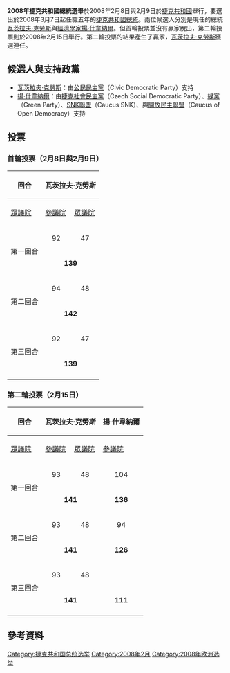 {{infobox election
| election_name = 2008年捷克總統選舉
| country = Czech Republic
| type = presidential
| ongoing = no
| previous_election = 2003年捷克總統選舉
| previous_year = 2003
| next_election = 2013年捷克總統選舉
| next_year = 2013
| election_date =2008年2月8日-9日

| image1 = [[File:Vaclav_Klaus_headshot.jpg|170x170px]]
| nominee1 = [[Václav_Klaus|Václav Klaus]]
| party1 = Civic Democratic Party (Czech Republic)
| electoral_vote1 = '''141'''
| percentage1 = '''56%'''

| image2 = [[File:Jan_Švejnar_cropped.jpg|170x170px]]
| nominee2 = [[Jan_Švejnar|Jan Švejnar]]
| party2 = Czech Social Democratic Party
| electoral_vote2 = 111
| percentage2 = 44%

| title = 總統
| before_election = [[Václav_Klaus|Václav Klaus]]
| before_party = Civic Democratic Party (Czech Republic)
| after_election = [[Václav_Klaus|Václav Klaus]]
| after_party = Civic Democratic Party (Czech Republic)
}}
'''2008年捷克共和國總統選舉'''於2008年2月8日與2月9日於[[捷克共和國|捷克共和國]]舉行，要選出於2008年3月7日起任職五年的[[捷克共和國總統|捷克共和國總統]]。兩位候選人分別是現任的總統[[瓦茨拉夫·克勞斯|瓦茨拉夫·克勞斯]]與[[經濟學家|經濟學家]][[揚·什韋納爾|揚·什韋納爾]]。但首輪投票並沒有贏家脫出，第二輪投票則於2008年2月15日舉行。第二輪投票的結果產生了贏家，[[瓦茨拉夫·克勞斯|瓦茨拉夫·克勞斯]]獲選連任。

== 候選人與支持政黨 ==
*[[瓦茨拉夫·克勞斯|瓦茨拉夫·克勞斯]]：由[[公民民主黨|公民民主黨]]（Civic Democratic Party）支持
*[[揚·什韋納爾|揚·什韋納爾]]：由[[捷克社會民主黨|捷克社會民主黨]]（Czech Social Democratic Party）、[[捷克綠黨|綠黨]]（Green Party）、[[SNK聯盟|SNK聯盟]]（Caucus SNK）、與[[開放民主聯盟|開放民主聯盟]]（Caucus of Open Democracy）支持

== 投票 ==

=== 首輪投票（2月8日與2月9日） ===

{| class="wikitable"
|-
! rowspan="2" | 回合
! colspan="2" | 瓦茨拉夫·克勞斯
! colspan="2" | 揚·什韋納爾
|-
! [[捷克共和國眾議院|眾議院]]
! [[捷克共和國參議院|參議院]]
! [[捷克共和國眾議院|眾議院]]
! [[捷克共和國參議院|參議院]]
|-
| rowspan="2" align=center | 第一回合
| align=center | 92
| align=center | 47
| align=center | 106
| align=center | 32
|-
| colspan="2" align=center | '''139'''
| colspan="2" align=center | '''138'''
|-
| rowspan="2" align=center | 第二回合
| align=center | 94
| align=center | 48
| align=center | 104
| align=center | 31
|-
| colspan="2" align=center | '''142'''
| colspan="2" align=center | '''135'''
|-
| rowspan="2" align=center | 第三回合
| align=center | 92
| align=center | 47
| align=center | 81
| align=center | 32
|-
| colspan="2" align=center | '''139'''
| colspan="2" align=center | '''113'''
|-
|}

=== 第二輪投票（2月15日） ===
{| class="wikitable"
|-
! rowspan="2" | 回合
! colspan="2" | 瓦茨拉夫·克勞斯
! colspan="2" | 揚·什韋納爾
! rowspan="2" | Jana Bobošíková
|-
! [[捷克共和國眾議院|眾議院]]
! [[捷克共和國參議院|參議院]]
! [[捷克共和國眾議院|眾議院]]
! [[捷克共和國參議院|參議院]]
|-
| rowspan="2" align=center | 第一回合
| align=center | 93
| align=center | 48
| align=center | 104
| align=center | 32
| rowspan="6" | ''retracted candidacy''
|-
| colspan="2" align=center | '''141'''
| colspan="2" align=center | '''136'''
|-
| rowspan="2" align=center | 第二回合
| align=center | 93
| align=center | 48
| align=center | 94
| align=center | 32
|-
| colspan="2" align=center | '''141'''
| colspan="2" align=center | '''126'''
|-
| rowspan="2" align=center | 第三回合
| align=center | 93
| align=center | 48
| align=center | 
| align=center | 
|-
| colspan="2" align=center | '''141'''
| colspan="2" align=center | '''111'''
|-
|}


== 參考資料 ==
{{reflist}}

{{捷克選舉}}
[[Category:捷克共和国总统选举|Category:捷克共和国总统选举]]
[[Category:2008年2月|Category:2008年2月]]
[[Category:2008年欧洲选举|Category:2008年欧洲选举]]